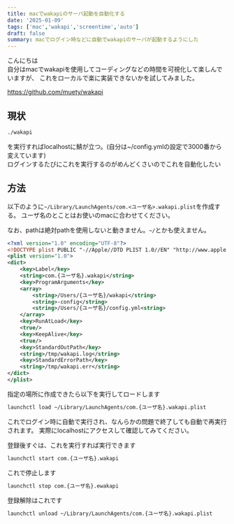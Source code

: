 ```yaml
---
title: macでwakapiのサーバ起動を自動化する
date: '2025-01-09'
tags: ['mac','wakapi','screentime','auto']
draft: false
summary: macでログイン時などに自動でwakapiのサーバが起動するようにした
---
```


こんにちは  
自分はmacでwakapiを使用してコーディングなどの時間を可視化して楽しんでいますが、
これをローカルで楽に実装できないかを試してみました。

https://github.com/muety/wakapi


## 現状

```zsh
./wakapi
```

を実行すればlocalhostに鯖が立つ。(自分は~/config.ymlの設定で3000番から変えています)  
ログインするたびにこれを実行するのがめんどくさいのでこれを自動化したい

## 方法

以下のように`~/Library/LaunchAgents/com.<ユーザ名>.wakapi.plist`を作成する。
ユーザ名のとことはお使いのmacに合わせてください。

なお、pathは絶対pathを使用しないと動きません。`~/`とかも使えません。

```xml
<?xml version="1.0" encoding="UTF-8"?>
<!DOCTYPE plist PUBLIC "-//Apple//DTD PLIST 1.0//EN" "http://www.apple.com/DTDs/PropertyList-1.0.dtd">
<plist version="1.0">
<dict>
    <key>Label</key>
    <string>com.{ユーザ名}.wakapi</string>
    <key>ProgramArguments</key>
    <array>
        <string>/Users/{ユーザ名}/wakapi</string>
        <string>-config</string>
        <string>/Users/{ユーザ名}/config.yml<string>
    </array>
    <key>RunAtLoad</key>
    <true/>
    <key>KeepAlive</key>
    <true/>
    <key>StandardOutPath</key>
    <string>/tmp/wakapi.log</string>
    <key>StandardErrorPath</key>
    <string>/tmp/wakapi.err</string>
</dict>
</plist>
```

指定の場所に作成できたら以下を実行してロードします

```zsh
launchctl load ~/Library/LaunchAgents/com.{ユーザ名}.wakapi.plist
```

これでログイン時に自動で実行され、なんらかの問題で終了しても自動で再実行されます。
実際にlocalhostにアクセスして確認してみてください。

登録後すぐは、これを実行すれば実行できます

```zsh
launchctl start com.{ユーザ名}.wakapi
```

これで停止します


```zsh
launchctl stop com.{ユーザ名}.ewakapi
```

登録解除はこれです

```zsh
launchctl unload ~/Library/LaunchAgents/com.{ユーザ名}.wakapi.plist
```


